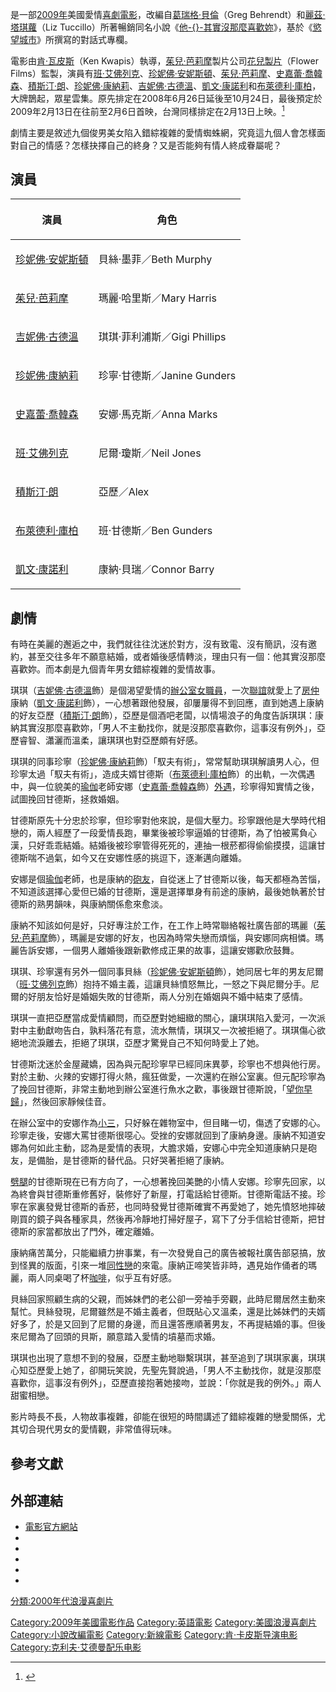 {{NoteTA
|T=zh-hk:收錯愛情風;zh-tw:他其實沒那麼喜歡妳;zh-cn:其实你不懂他的心
|G1=Show
|G2=Movie
}}
{{Infobox Film
| name = 他其實沒那麼喜歡妳
| original_name = ''He's Just Not That Into You''
| cn_name = 其实你不懂他的心
| hk_name = 收錯愛情風
| tw_name = 他其實沒那麼喜歡妳
| image = 
| caption = 台灣版電影海報
| director = 肯·瓦皮斯
| producer = [[茱兒·芭莉摩|茱兒·芭莉摩]]<br />Nancy Juvonen
| writer = 葛瑞格·貝倫<br />麗茲·塔琪蘿<br />Abby Kohn<br />Marc Silverstein
| starring = [[茱兒·芭莉摩|茱兒·芭莉摩]]<br />[[珍妮佛·安妮斯頓|珍妮佛·安妮斯頓]]<br />[[班·艾佛列克|班·艾佛列克]]<br />[[史嘉蕾·喬韓森|史嘉蕾·喬韓森]]<br />[[積斯汀·朗|積斯汀·朗]]<br />[[珍妮佛·康納莉|珍妮佛·康納莉]]<br />[[吉妮佛·古德溫|吉妮佛·古德溫]]<br />[[凱文·康諾利|凱文·康諾利]]<br />[[布萊德利·庫柏|布萊德利·庫柏]]
| music = [[Cliff_Eidelman|Cliff Eidelman]]
| cinematography = 約翰·貝利
| editing = Cara Silverman
| studio = 花兒製片公司
| distributor = [[新線影業|新線影業]]
| released = （美国）[[2009年2月|2009年2月6日]] <br />（台湾）2009年2月13日 <br /> （香港）2009年3月19日
| runtime = 129分鐘
| country = [[美国电影|美国]]
| language = [[英語|英語]]
| budget = 2500萬美元
| gross = 1.78億美元<ref name="BOM">{{cite web |url=http://www.boxofficemojo.com/movies/?id=hesjustnotthatintoyou.htm |title=他其實沒那麼喜歡妳票房 |publisher=[[Box_Office_Mojo|Box Office Mojo]] |accessdate=2009-09-24 |archive-date=2015-09-05 |archive-url=https://web.archive.org/web/20150905190630/http://www.boxofficemojo.com/movies/?id=hesjustnotthatintoyou.htm |dead-url=no }}</ref>
| website = 
| amg_id = 
| imdb_id = 1001508
}}

{{作品名稱|name=''He's Just Not That Into You''|hk=收錯愛情風|tw=他其實沒那麼喜歡妳|cn=其实你不懂他的心}}是一部[[2009年电影|2009年]]美國愛情[[喜劇|喜劇電影]]，改編自[[葛瑞格·貝倫|葛瑞格·貝倫]]（Greg Behrendt）和[[麗茲·塔琪蘿|麗茲·塔琪蘿]]（Liz Tuccillo）所著暢銷同名小說《[[他其實沒那麼喜歡妳_(小說)|他-{}-其實沒那麼喜歡妳]]》，基於《[[慾望城市|慾望城市]]》所撰寫的對話式專欄。

電影由[[肯·瓦皮斯|肯·瓦皮斯]]（Ken Kwapis）執導，[[茱兒·芭莉摩|茱兒·芭莉摩]]製片公司[[花兒製片|花兒製片]]（Flower Films）監製，演員有[[班·艾佛列克|班·艾佛列克]]、[[珍妮佛·安妮斯頓|珍妮佛·安妮斯頓]]、[[茱兒·芭莉摩|茱兒·芭莉摩]]、[[史嘉蕾·喬韓森|史嘉蕾·喬韓森]]、[[積斯汀·朗|積斯汀·朗]]、[[珍妮佛·康納莉|珍妮佛·康納莉]]、[[吉妮佛·古德溫|吉妮佛·古德溫]]、[[凱文·康諾利|凱文·康諾利]]和[[布萊德利·庫柏|布萊德利·庫柏]]，大牌鵲起，眾星雲集。原先排定在2008年6月26日延後至10月24日，最後預定於2009年2月13日在往前至2月6日首映，台灣同樣排定在2月13日上映。<ref>{{Cite web |url=http://www.comingsoon.net/films.php?id=23095 |title=He's Just Not That Into You - ComingSoon! |accessdate=2009-02-07 |archive-date=2014-01-22 |archive-url=https://web.archive.org/web/20140122224716/http://www.comingsoon.net/films.php?id=23095 |dead-url=no }}</ref>

劇情主要是敘述九個俊男美女陷入錯綜複雜的愛情蜘蛛網，究竟這九個人會怎樣面對自己的情感？怎樣抉擇自己的終身？又是否能夠有情人終成眷屬呢？

== 演員 ==
{| border="2" cellpadding="4" cellspacing="1" style="background: #f9f9f9; border: 1px #aaa solid; border-collapse: collapse;"
|- bgcolor="#B0C4DE" align="center"
!演員
!角色
|-
|[[珍妮佛·安妮斯頓|珍妮佛·安妮斯頓]]
|貝絲·墨菲／Beth Murphy
|-
|[[茱兒·芭莉摩|茱兒·芭莉摩]]
|瑪麗·哈里斯／Mary Harris
|-
|[[吉妮佛·古德溫|吉妮佛·古德溫]]
|琪琪·菲利浦斯／Gigi Phillips 
|-
|[[珍妮佛·康納莉|珍妮佛·康納莉]]
|珍寧·甘德斯／Janine Gunders
|-
|[[史嘉蕾·喬韓森|史嘉蕾·喬韓森]]
|安娜·馬克斯／Anna Marks 
|-
|[[班·艾佛列克|班·艾佛列克]]
|尼爾·瓊斯／Neil Jones
|- 
|[[積斯汀·朗|積斯汀·朗]]
|亞歷／Alex 
|-
|[[布萊德利·庫柏|布萊德利·庫柏]]
|班·甘德斯／Ben Gunders
|- 
|[[凱文·康諾利|凱文·康諾利]]
|康納·貝瑞／Connor Barry
|}

== 劇情 ==
有時在美麗的邂逅之中，我們就往往沈迷於對方，沒有致電、沒有簡訊，沒有邀約，甚至交往多年不願意結婚，或者婚後感情轉淡，理由只有一個：他其實沒那麼喜歡妳。而本劇是九個青年男女錯綜複雜的愛情故事。

琪琪（[[吉妮佛·古德溫|吉妮佛·古德溫]]飾）是個渴望愛情的[[辦公室女職員|辦公室女職員]]，一次[[聯誼|聯誼]]就愛上了[[房仲|房仲]]康納（[[凱文·康諾利|凱文·康諾利]]飾），一心想著跟他發展，卻屢屢得不到回應，直到她遇上康納的好友亞歷（[[積斯汀·朗|積斯汀·朗]]飾），亞歷是個酒吧老闆，以情場浪子的角度告訴琪琪：康納其實沒那麼喜歡妳，「男人不主動找你，就是沒那麼喜歡你，這事沒有例外」，亞歷睿智、瀟灑而溫柔，讓琪琪也對亞歷頗有好感。

琪琪的同事珍寧（[[珍妮佛·康納莉|珍妮佛·康納莉]]飾）「馭夫有術」，常常幫助琪琪解讀男人心，但珍寧太過「馭夫有術」，造成夫婿甘德斯（[[布萊德利·庫柏|布萊德利·庫柏]]飾）的出軌，一次偶遇中，與一位貌美的[[瑜伽|瑜伽]]老師安娜（[[史嘉蕾·喬韓森|史嘉蕾·喬韓森]]飾）[[外遇|外遇]]，珍寧得知實情之後，試圖挽回甘德斯，拯救婚姻。

甘德斯原先十分忠於珍寧，但珍寧對他來說，是個大壓力。珍寧跟他是大學時代相戀的，兩人經歷了一段愛情長跑，畢業後被珍寧逼婚的甘德斯，為了怕被罵負心漢，只好乖乖結婚。結婚後被珍寧管得死死的，連抽一根菸都得偷偷摸摸，這讓甘德斯喘不過氣，如今又在安娜性感的挑逗下，逐漸邁向離婚。

安娜是個[[瑜伽|瑜伽]]老師，也是康納的[[砲友|砲友]]，自從迷上了甘德斯以後，每天都極為苦惱，不知道該選擇心愛但已婚的甘德斯，還是選擇單身有前途的康納，最後她執著於甘德斯的熟男韻味，與康納關係愈來愈淡。

康納不知該如何是好，只好專注於工作，在工作上時常聯絡報社廣告部的瑪麗（[[茱兒·芭莉摩|茱兒·芭莉摩]]飾），瑪麗是安娜的好友，也因為時常失戀而煩惱，與安娜同病相憐。瑪麗告訴安娜，一個男人離婚後跟新歡修成正果的故事，這讓安娜歡欣鼓舞。

琪琪、珍寧還有另外一個同事貝絲（[[珍妮佛·安妮斯頓|珍妮佛·安妮斯頓]]飾），她同居七年的男友尼爾（[[班·艾佛列克|班·艾佛列克]]飾）抱持不婚主義，這讓貝絲憤怒無比，一怒之下與尼爾分手。尼爾的好朋友恰好是婚姻失敗的甘德斯，兩人分別在婚姻與不婚中結束了感情。

琪琪一直把亞歷當成愛情顧問，而亞歷對她細緻的關心，讓琪琪陷入愛河，一次派對中主動獻吻告白，孰料落花有意，流水無情，琪琪又一次被拒絕了。琪琪傷心欲絕地流淚離去，拒絕了琪琪，亞歷才驚覺自己不知何時愛上了她。

甘德斯沈迷於金屋藏嬌，因為與元配珍寧早已經同床異夢，珍寧也不想與他行房。對於主動、火辣的安娜打得火熱，瘋狂做愛，一次還約在辦公室裏。但元配珍寧為了挽回甘德斯，非常主動地到辦公室進行魚水之歡，事後跟甘德斯說，「[[望你早歸|望你早歸]]」，然後回家靜候佳音。

在辦公室中的安娜作為[[小三|小三]]，只好躲在雜物室中，但目睹一切，傷透了安娜的心。珍寧走後，安娜大罵甘德斯很噁心。受挫的安娜就回到了康納身邊。康納不知道安娜為何如此主動，認為是愛情的表現，大膽求婚，安娜心中完全知道康納只是砲友，是備胎，是甘德斯的替代品。只好哭著拒絕了康納。

[[劈腿|劈腿]]的甘德斯現在已有方向了，一心想著挽回美艷的小情人安娜。珍寧先回家，以為終會與甘德斯重修舊好，裝修好了新屋，打電話給甘德斯。甘德斯電話不接。珍寧在家裏發覺甘德斯的香菸，也同時發覺甘德斯確實不再愛她了，她先憤怒地摔破剛買的鏡子與各種家具，然後再冷靜地打掃好屋子，寫下了分手信給甘德斯，把甘德斯的家當都放出了門外，確定離婚。

康納痛苦萬分，只能繼續力拚事業，有一次發覺自己的廣告被報社廣告部惡搞，放到怪異的版面，引來一堆[[同性戀|同性戀]]的來電。康納正啼笑皆非時，遇見始作俑者的瑪麗，兩人同桌喝了杯[[咖啡|咖啡]]，似乎互有好感。

貝絲回家照顧生病的父親，而姊妹們的老公卻一旁袖手旁觀，此時尼爾居然主動來幫忙。貝絲發現，尼爾雖然是不婚主義者，但既貼心又溫柔，還是比姊妹們的夫婿好多了，於是又回到了尼爾的身邊，而且還答應順著男友，不再提結婚的事。但後來尼爾為了回頭的貝斯，願意踏入愛情的墳墓而求婚。

琪琪也出現了意想不到的發展，亞歷主動地聯繫琪琪，甚至追到了琪琪家裏，琪琪心知亞歷愛上她了，卻開玩笑說，先聖先賢說過，「男人不主動找你，就是沒那麼喜歡你，這事沒有例外」，亞歷直接抱著她接吻，並說：「你就是我的例外。」兩人甜蜜相戀。

影片時長不長，人物故事複雜，卻能在很短的時間講述了錯綜複雜的戀愛關係，尤其切合現代男女的愛情觀，非常值得玩味。

== 參考文獻 ==
<div class="references-small">
<references />
</div>

== 外部連結 ==
* [https://web.archive.org/web/20090207075547/http://hesjustnotthatintoyoumovie.com/ 電影官方網站]
* {{imdb title|1001508|他其實沒那麼喜歡妳}}
* {{Amg movie|393740|他其實沒那麼喜歡妳}}
* {{douban}}
* {{rotten-tomatoes|hes_just_not_that_into_you|他其實沒那麼喜歡妳}}
* {{mojo title|hesjustnotthatintoyou|他其實沒那麼喜歡妳}}

{{DEFAULTSORT:He's Just Not That into You}}

[[Category:2009年美國電影作品|Category:2009年美國電影作品]]
[[Category:英語電影|Category:英語電影]]
[[Category:美國浪漫喜劇片|Category:美國浪漫喜劇片]]
[[Category:小說改編電影|Category:小說改編電影]]
[[Category:新線電影|Category:新線電影]]
[[分類:2000年代浪漫喜劇片|分類:2000年代浪漫喜劇片]]
[[Category:肯·卡皮斯导演电影|Category:肯·卡皮斯导演电影]]
[[Category:克利夫·艾德曼配乐电影|Category:克利夫·艾德曼配乐电影]]